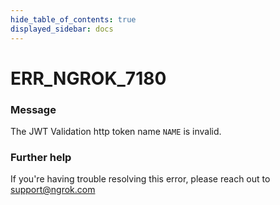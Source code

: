 ```yaml
---
hide_table_of_contents: true
displayed_sidebar: docs
---
```



# ERR_NGROK_7180

### Message

The JWT Validation http token name `NAME` is invalid.

<ErrorDetails error="err_ngrok_7180" />

### Further help

If you're having trouble resolving this error, please reach out to [support@ngrok.com](mailto:support@ngrok.com?subject=Help%20with%20ERR_NGROK_7180)
